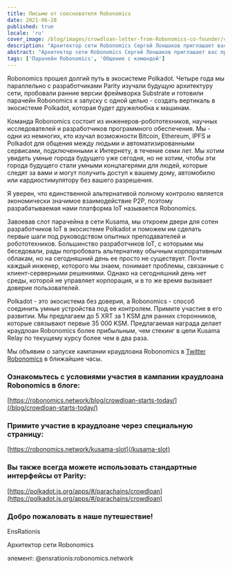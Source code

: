 ```yaml
---
title: Письмо от сооснователя Robonomics
date: 2021-06-28
published: true
locale: 'ru'
cover_image: /blog/images/crowdloan-letter-from-Robonomics-co-founder/crowdloan-letter-from-Robonomics-co-founder_blog.jpg
description: "Архитектор сети Robonomics Сергей Лоншаков приглашает вас присоединиться к нашему путешествию в экосистеме Polkadot, начинается краудлоан."
abstract: "Архитектор сети Robonomics Сергей Лоншаков приглашает вас присоединиться к нашему путешествию в экосистеме Polkadot, начинается краудлоан."
tags: ['Парачейн Robonomics', 'Общение с командой']
---
```


Robonomics прошел долгий путь в экосистеме Polkadot. Четыре года мы параллельно с разработчиками Parity изучали будущую архитектуру сети, пробовали ранние версии фреймворка Substrate и готовили парачейн Robonomics к запуску с одной целью - создать вертикаль в экосистеме Polkadot, которая будет дружелюбна к машинам.

Команда Robonomics состоит из инженеров-робототехников, научных исследователей и разработчиков программного обеспечения. Мы - одни из немногих, кто изучал возможности Bitcoin, Ethereum, IPFS и Polkadot для общения между людьми и автоматизированными сервисами, подключенными к Интернету, в течение семи лет. Мы хотим увидеть умные города будущего уже сегодня, но не хотим, чтобы эти города будущего стали умными концлагерями для людей, которые следят за вами и могут получить доступ к вашему дому, автомобилю или кардиостимулятору без вашего разрешения.

Я уверен, что единственной альтернативой полному контролю является экономически значимое взаимодействие P2P, поэтому разрабатываемая нами платформа IoT называется Robonomics.

Завоевав слот парачейна в сети Kusama, мы откроем двери для сотен разработчиков IoT в экосистеме Polkadot и поможем им сделать первые шаги под руководством опытных преподавателей и робототехников. Большинство разработчиков IoT, с которыми мы беседовали, рады попробовать альтернативу обычным корпоративным облакам, но на сегодняшний день ее просто не существует. Почти каждый инженер, которого мы знаем, понимает проблемы, связанные с клиент-серверными решениями. Однако на сегодняшний день нет среды, которой не управляет корпорация, и в то же время вызывает доверие пользователей.

Polkadot - это экосистема без доверия, а Robonomics - способ соединить умные устройства под ее контролем. Примите участие в его развитии. Мы предлагаем до 5 XRT за 1 KSM для ранних сторонников, которые связывают первые 35 000 KSM. Предлагаемая награда делает краудлоан Robonomics более прибыльным, чем стекинг в цепи Kusama Relay по текущему курсу более чем в два раза.

Мы объявим о запуске кампании краудлоана Robonomics в [Twitter Robonomics](https://twitter.com/AIRA_Robonomics) в ближайшие часы.

<TextCard back="transparent">

### Ознакомьтесь с условиями участия в кампании краудлоана Robonomics в блоге:

[https://robonomics.network/blog/crowdloan-starts-today/](/blog/crowdloan-starts-today/)

</TextCard>

<TextCard back="transparent">

### Примите участие в краудлоане через специальную страницу:

[https://robonomics.network/kusama-slot](/kusama-slot)

</TextCard>

<TextCard back="transparent">

### Вы также всегда можете использовать стандартные интерфейсы от Parity:

[https://polkadot.js.org/apps/#/parachains/crowdloan](https://polkadot.js.org/apps/#/parachains/crowdloan)

</TextCard>

<TextCard image="/avatars/Sergei-Lonshakov.jpg" back="transparent" imageSize="big">

### Добро пожаловать в наше путешествие!

EnsRationis

Архитектор сети Robonomics

элемент: @ensrationis:robonomics.network

</TextCard>